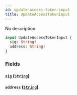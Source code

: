 ```yaml
---
id: update-access-token-input
title: UpdateAccessTokenInput
---
```



No description

```graphql
input UpdateAccessTokenInput {
  sig: String!
  address: String!
}
```


### Fields

#### `sig` ([`String`](../../references/scalars/string))




#### `address` ([`String`](../../references/scalars/string))






